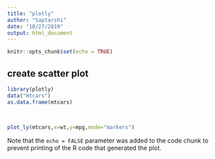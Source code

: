 ---
title: "plotly"
author: "Saptarshi"
date: "10/27/2019"
output: html_document
---

```{r setup, include=FALSE}
knitr::opts_chunk$set(echo = TRUE)
```

 
## create scatter plot
```{r, echo=FALSE}
library(plotly)
data("mtcars")
as.data.frame(mtcars)

 
 
plot_ly(mtcars,x=wt,y=mpg,mode="markers")

```

 

Note that the `echo = FALSE` parameter was added to the code chunk to prevent printing of the R code that generated the plot.
